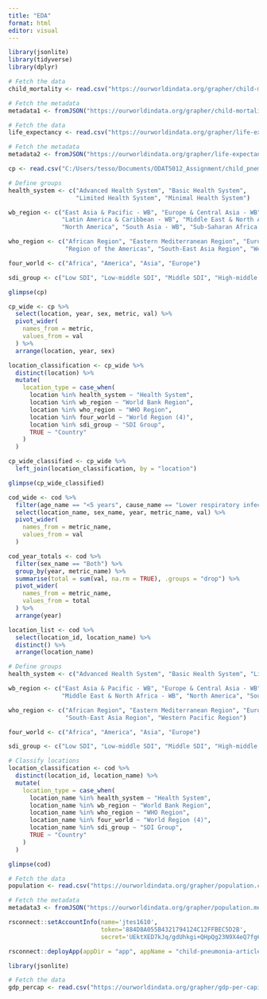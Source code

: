 ```yaml
---
title: "EDA"
format: html
editor: visual
---
```


```r
library(jsonlite)
library(tidyverse)
library(dplyr)
```


```r
# Fetch the data
child_mortality <- read.csv("https://ourworldindata.org/grapher/child-mortality.csv?v=1&csvType=full&useColumnShortNames=true")

# Fetch the metadata
metadata1 <- fromJSON("https://ourworldindata.org/grapher/child-mortality.metadata.json?v=1&csvType=full&useColumnShortNames=true")
```



```r
# Fetch the data
life_expectancy <- read.csv("https://ourworldindata.org/grapher/life-expectancy.csv?v=1&csvType=full&useColumnShortNames=true")

# Fetch the metadata
metadata2 <- fromJSON("https://ourworldindata.org/grapher/life-expectancy.metadata.json?v=1&csvType=full&useColumnShortNames=true")
```

```r
cp <- read.csv("C:/Users/tesso/Documents/ODAT5012_Assignment/child_pnem1.csv")
```

```r
# Define groups
health_system <- c("Advanced Health System", "Basic Health System", 
                   "Limited Health System", "Minimal Health System")

wb_region <- c("East Asia & Pacific - WB", "Europe & Central Asia - WB", 
               "Latin America & Caribbean - WB", "Middle East & North Africa - WB", 
               "North America", "South Asia - WB", "Sub-Saharan Africa - WB")

who_region <- c("African Region", "Eastern Mediterranean Region", "European Region", 
                "Region of the Americas", "South-East Asia Region", "Western Pacific Region")

four_world <- c("Africa", "America", "Asia", "Europe")

sdi_group <- c("Low SDI", "Low-middle SDI", "Middle SDI", "High-middle SDI", "High SDI")
```


```r
glimpse(cp)
```
```r
cp_wide <- cp %>%
  select(location, year, sex, metric, val) %>%
  pivot_wider(
    names_from = metric,
    values_from = val
  ) %>%
  arrange(location, year, sex)
```


```r
location_classification <- cp_wide %>%
  distinct(location) %>%
  mutate(
    location_type = case_when(
      location %in% health_system ~ "Health System",
      location %in% wb_region ~ "World Bank Region",
      location %in% who_region ~ "WHO Region",
      location %in% four_world ~ "World Region (4)",
      location %in% sdi_group ~ "SDI Group",
      TRUE ~ "Country"
    )
  )

cp_wide_classified <- cp_wide %>%
  left_join(location_classification, by = "location")
```

```r
glimpse(cp_wide_classified)
```


```r


cod_wide <- cod %>%
  filter(age_name == "<5 years", cause_name == "Lower respiratory infections") %>%
  select(location_name, sex_name, year, metric_name, val) %>%
  pivot_wider(
    names_from = metric_name,
    values_from = val
  )
```
```r
cod_year_totals <- cod %>%
  filter(sex_name == "Both") %>%
  group_by(year, metric_name) %>%
  summarise(total = sum(val, na.rm = TRUE), .groups = "drop") %>%
  pivot_wider(
    names_from = metric_name,
    values_from = total
  ) %>%
  arrange(year)
```

```r
location_list <- cod %>%
  select(location_id, location_name) %>%
  distinct() %>%
  arrange(location_name)
```


```r

# Define groups
health_system <- c("Advanced Health System", "Basic Health System", "Limited Health System", "Minimal Health System")

wb_region <- c("East Asia & Pacific - WB", "Europe & Central Asia - WB", "Latin America & Caribbean - WB",
               "Middle East & North Africa - WB", "North America", "South Asia - WB", "Sub-Saharan Africa - WB")

who_region <- c("African Region", "Eastern Mediterranean Region", "European Region", "Region of the Americas",
                "South-East Asia Region", "Western Pacific Region")

four_world <- c("Africa", "America", "Asia", "Europe")

sdi_group <- c("Low SDI", "Low-middle SDI", "Middle SDI", "High-middle SDI", "High SDI")

# Classify locations
location_classification <- cod %>%
  distinct(location_id, location_name) %>%
  mutate(
    location_type = case_when(
      location_name %in% health_system ~ "Health System",
      location_name %in% wb_region ~ "World Bank Region",
      location_name %in% who_region ~ "WHO Region",
      location_name %in% four_world ~ "World Region (4)",
      location_name %in% sdi_group ~ "SDI Group",
      TRUE ~ "Country"
    )
  )

```


```r
glimpse(cod)
```

```r
# Fetch the data
population <- read.csv("https://ourworldindata.org/grapher/population.csv?v=1&csvType=full&useColumnShortNames=true")

# Fetch the metadata
metadata3 <- fromJSON("https://ourworldindata.org/grapher/population.metadata.json?v=1&csvType=full&useColumnShortNames=true")
```

```r
rsconnect::setAccountInfo(name='jtes1610',
                          token='884D8A055B4321794124C12FFBEC5D2B',
                          secret='UEktXED7kJq/gdUhkgi+QHpQg23N9X4eQ7fg6q34')
```

```r
rsconnect::deployApp(appDir = "app", appName = "child-pneumonia-article")
```
```r
library(jsonlite)

# Fetch the data
gdp_percap <- read.csv("https://ourworldindata.org/grapher/gdp-per-capita-worldbank.csv?v=1&csvType=full&useColumnShortNames=true")


```


